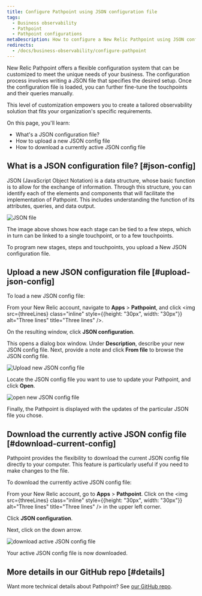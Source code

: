 ```yaml
---
title: Configure Pathpoint using JSON configuration file
tags:
  - Business observability
  - Pathpoint
  - Pathpoint configurations
metaDescription: How to configure a New Relic Pathpoint using JSON configuration file.
redirects: 
  - /docs/business-observability/configure-pathpoint
---
```







New Relic Pathpoint offers a flexible configuration system that can be customized to meet the unique needs of your business. The configuration process involves writing a JSON file that specifies the desired setup. Once the configuration file is loaded, you can further fine-tune the touchpoints and their queries manually. 

This level of customization empowers you to create a tailored observability solution that fits your organization's specific requirements.

On this page, you'll learn:

* What's a JSON configuration file?
* How to upload a new JSON config file
* How to download a currently active JSON config file

## What is a JSON configuration file? [#json-config]

JSON (JavaScript Object Notation) is a data structure, whose basic function is to allow for the exchange of information. Through this structure, you can identify each of the elements and components that will facilitate the implementation of Pathpoint. This includes understanding the function of its attributes, queries, and data output. 

<img
  title="JSON file"
  alt="JSON file"
  src={jsonfile}
/>

The image above shows how each stage can be tied to a few steps, which in turn can be linked to a single touchpoint, or to a few touchpoints. 

To program new stages, steps and touchpoints, you upload a New JSON configuration file.

## Upload a new JSON configuration file [#upload-json-config]

To load a new JSON config file:

<Steps>

<Step>

From your New Relic account, navigate to **Apps** > **Pathpoint**, and click <img src={threeLines} class="inline" style={{height: "30px", width: "30px"}} alt="Three lines" title="Three lines" />.

</Step>

<Step>

On the resulting window, click **JSON configuration**.


</Step>

<Step>

This opens a dialog box window. Under **Description**, describe your new JSON config file. Next, provide a note and click **From file** to browse the JSON config file.

<img
  title="Upload new JSON config file"
  alt="Upload new JSON config file"
  src={uploadJson}
/>

</Step>

<Step>

Locate the JSON config file you want to use to update your Pathpoint, and click **Open**.

<img
  title="open new JSON config file"
  alt="open new JSON config file"
  src={openFile}
/>

</Step>

Finally, the Pathpoint is displayed with the updates of the particular JSON file you chose.

</Steps>

## Download the currently active JSON config file [#download-current-config]

Pathpoint provides the flexibility to download the current JSON config file directly to your computer. This feature is particularly useful if you need to make changes to the file.

To download the currently active JSON config file:

<Steps>

<Step>

From your New Relic account, go to **Apps** > **Pathpoint**. Click on the <img src={threeLines} class="inline" style={{height: "30px", width: "30px"}} alt="Three lines" title="Three lines" /> in the upper left corner. 


</Step>

<Step>

Click **JSON configuration**.

</Step>

<Step>

Next, click on the down arrow.

<img
  title="download active JSON config file"
  alt="download active JSON config file"
  src={downloadFile}
/>

</Step>

Your active JSON config file is now downloaded.

</Steps>

## More details in our GitHub repo [#details]

Want more technical details about Pathpoint? See [our GitHub repo](https://github.com/newrelic/nr1-pathpoint).